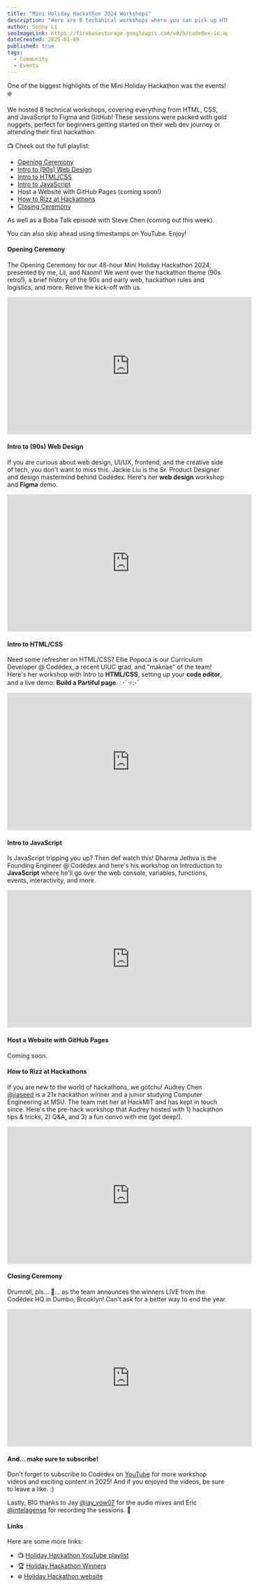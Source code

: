```yaml
---
title: "Mini Holiday Hackathon 2024 Workshops"
description: "Here are 8 techanical workshops where you can pick up HTML, CSS, JavaScript, GitHub, Figma, and more!"
author: Sonny Li
seoImageLink: https://firebasestorage.googleapis.com/v0/b/codedex-io.appspot.com/o/blogs%2Fholiday-hackathon-2024-workshops%2Fbanner.gif?alt=media&token=1a85da78-77e9-4445-b66d-bae39e0af417
dateCreated: 2025-01-09
published: true
tags:
  - Community
  - Events
---
```


One of the biggest highlights of the Mini Holiday Hackathon was the events! ❄️

We hosted 8 technical workshops, covering everything from HTML, CSS, and JavaScript to Figma and GitHub! These sessions were packed with gold nuggets, perfect for beginners getting started on their web dev journey or attending their first hackathon.

📺 Check out the full playlist:

- <a href="#opening-ceremony">Opening Ceremony</a>
- <a href="#intro-to-90s-web-design">Intro to (90s) Web Design</a>
- <a href="#intro-to-htmlcss">Intro to HTML/CSS</a>
- <a href="#intro-to-javascript">Intro to JavaScript</a>
- Host a Website with GitHub Pages (coming soon!)
- <a href="#how-to-rizz-at-hackathons">How to Rizz at Hackathons</a>
- <a href="#closing-ceremony">Closing Ceremony</a>

As well as a Boba Talk episode with Steve Chen (coming out this week).

You can also skip ahead using timestamps on YouTube. Enjoy!

#### Opening Ceremony

The Opening Ceremony for our 48-hour Mini Holiday Hackathon 2024, presented by me, Lil, and Naomi! We went over the hackathon theme (90s retro!), a brief history of the 90s and early web, hackathon rules and logistics, and more. Relive the kick-off with us.

<iframe width="560" height="315" src="https://www.youtube.com/embed/toWMpKZxX1M?si=cm8gLJ2pEqagnmPc" title="YouTube video player" frameborder="0" allow="accelerometer; autoplay; clipboard-write; encrypted-media; gyroscope; picture-in-picture; web-share" referrerpolicy="strict-origin-when-cross-origin" allowfullscreen></iframe>

#### Intro to (90s) Web Design

If you are curious about web design, UI/UX, frontend, and the creative side of tech, you don't want to miss this. Jackie Liu is the Sr. Product Designer and design mastermind behind Codédex. Here's her **web design** workshop and **Figma** demo.

<iframe width="560" height="315" src="https://www.youtube.com/embed/vfP9QDdOzcM?si=19mBmi58oXLq-yvS" title="YouTube video player" frameborder="0" allow="accelerometer; autoplay; clipboard-write; encrypted-media; gyroscope; picture-in-picture; web-share" referrerpolicy="strict-origin-when-cross-origin" allowfullscreen></iframe>

#### Intro to HTML/CSS

Need some refresher on HTML/CSS? Ellie Popoca is our Curriculum Developer @ Codédex, a recent UIUC grad, and "maknae" of the team! Here's her workshop with Intro to **HTML/CSS**, setting up your **code editor**, and a live demo: **Build a Partiful page**. *:･ﾟ✧*:･ﾟ

<iframe width="560" height="315" src="https://www.youtube.com/embed/G2nvWPnIMt4?si=MYwwC2vpJG2--SnR" title="YouTube video player" frameborder="0" allow="accelerometer; autoplay; clipboard-write; encrypted-media; gyroscope; picture-in-picture; web-share" referrerpolicy="strict-origin-when-cross-origin" allowfullscreen></iframe>

#### Intro to JavaScript

Is JavaScript tripping you up? Then def watch this! Dharma Jethva is the Founding Engineer @ Codédex and here's his workshop on Introduction to **JavaScript** where he'll go over the web console, variables, functions, events, interactivity, and more.

<iframe width="560" height="315" src="https://www.youtube.com/embed/3t5ufW3CEaM?si=g4P8lE4F9Mh-YiVZ" title="YouTube video player" frameborder="0" allow="accelerometer; autoplay; clipboard-write; encrypted-media; gyroscope; picture-in-picture; web-share" referrerpolicy="strict-origin-when-cross-origin" allowfullscreen></iframe>

#### Host a Website with GitHub Pages

Coming soon.

#### How to Rizz at Hackathons

If you are new to the world of hackathons, we gotchu! Audrey Chen ‪[@jiaseed‬](instagram.com/jia.seed) is a 21x hackathon winner and a junior studying Computer Engineering at MSU. The team met her at HackMIT and has kept in touch since. Here's the pre-hack workshop that Audrey hosted with 1) hackathon tips & tricks, 2) Q&A, and 3) a fun convo with me (got deep!).

<iframe width="560" height="315" src="https://www.youtube.com/embed/mh2iG0bHdFI?si=vBnDNamIpEuDFOXI" title="YouTube video player" frameborder="0" allow="accelerometer; autoplay; clipboard-write; encrypted-media; gyroscope; picture-in-picture; web-share" referrerpolicy="strict-origin-when-cross-origin" allowfullscreen></iframe>

#### Closing Ceremony

Drumroll, pls... 🥁... as the team announces the winners LIVE from the Codédex HQ in Dumbo, Brooklyn! Can't ask for a better way to end the year.

<iframe width="560" height="315" src="https://www.youtube.com/embed/2EMiApRttBs?si=dy3zIXfXc_LhBPb1" title="YouTube video player" frameborder="0" allow="accelerometer; autoplay; clipboard-write; encrypted-media; gyroscope; picture-in-picture; web-share" referrerpolicy="strict-origin-when-cross-origin" allowfullscreen></iframe>

#### And... make sure to subscribe!

Don't forget to subscribe to Codédex on [YouTube](https://www.youtube.com/@codedex) for more workshop videos and exciting content in 2025! And if you enjoyed the videos, be sure to leave a like. :)

Lastly, BIG thanks to Jay [@jay_yow07](https://x.com/jay_yow07) for the audio mixes and Eric [@intelagense](https://x.com/intelagense) for recording the sessions. 🙏

#### Links

Here are some more links:

- 📺 [Holiday Hackathon YouTube playlist](https://www.youtube.com/watch?v=toWMpKZxX1M&list=PLalILAb1yU0tt_2OX2t4YrEhJR1UAQU1x)
- 🏆 [Holiday Hackathon Winners](https://www.codedex.io/blog/holiday-hackathon-2024-winners)
- ❄️ [Holiday Hackathon website](https://www.codedex.io/holiday-hackathon)
